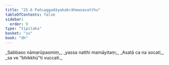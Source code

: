 ```yaml
---
title: "25.6 Pañcaggadāyakabrāhmaṇavatthu"
tableOfContents: false
sidebar:
  order: 9
type: "tipitaka"
basket: "su"
book: "dh"
---
```



<DynamicBreadcrumb />

<Division number="367" book="dh">

<Paragraph number="394" type="verses" book="dh">
_Sabbaso nāmarūpasmiṃ,_  
_yassa natthi mamāyitaṃ;_  
_Asatā ca na socati,_  
_sa ve “bhikkhū”ti vuccati._
</Paragraph>
</Division>
